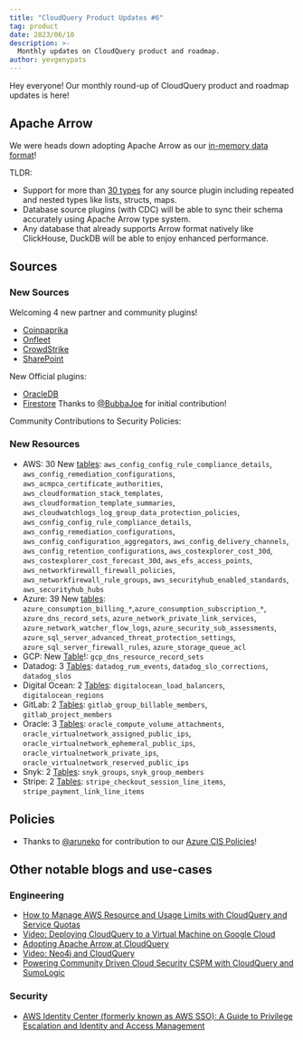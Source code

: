 ```yaml
---
title: "CloudQuery Product Updates #6"
tag: product
date: 2023/06/10
description: >-
  Monthly updates on CloudQuery product and roadmap.
author: yevgenypats
---
```



<BlogHeader/>

Hey everyone! Our monthly round-up of CloudQuery product and roadmap updates is here!

## Apache Arrow

We were heads down adopting Apache Arrow as our [in-memory data format](/blog/adopting-apache-arrow-at-cloudquery)!

TLDR:

- Support for more than [30 types](https://arrow.apache.org/docs/python/api/datatypes.html) for any source plugin including repeated and nested types like lists, structs, maps.
- Database source plugins (with CDC) will be able to sync their schema accurately using Apache Arrow type system.
- Any database that already supports Arrow format natively like ClickHouse, DuckDB will be able to enjoy enhanced performance.

## Sources

### New Sources

Welcoming 4 new partner and community plugins!

* [Coinpaprika](https://github.com/coinpaprika/cq-source-coinpaprika)
* [Onfleet](https://github.com/onfleet/cq-source-onfleet)
* [CrowdStrike](https://github.com/justmiles/cq-source-crowdstrike)
* [SharePoint](https://github.com/koltyakov/cq-source-sharepoint)

New Official plugins:

* [OracleDB](/docs/plugins/sources/oracledb/overview)
* [Firestore](/docs/plugins/sources/firestore/overview) Thanks to [@BubbaJoe](https://github.com/BubbaJoe) for initial contribution!

Community Contributions to Security Policies:

### New Resources

- AWS: 30 New [tables](/docs/plugins/sources/aws/tables): `aws_config_config_rule_compliance_details`, `aws_config_remediation_configurations`, `aws_acmpca_certificate_authorities`,
       `aws_cloudformation_stack_templates`, `aws_cloudformation_template_summaries`, `aws_cloudwatchlogs_log_group_data_protection_policies`,
       `aws_config_config_rule_compliance_details`, `aws_config_remediation_configurations`, `aws_config_configuration_aggregators`,
       `aws_config_delivery_channels`, `aws_config_retention_configurations`, `aws_costexplorer_cost_30d`, `aws_costexplorer_cost_forecast_30d`,
       `aws_efs_access_points`, `aws_networkfirewall_firewall_policies`, `aws_networkfirewall_rule_groups`, `aws_securityhub_enabled_standards`,
       `aws_securityhub_hubs`
- Azure: 39 New [tables](/docs/plugins/sources/azure/tables): `azure_consumption_billing_*`,`azure_consumption_subscription_*`,
  `azure_dns_record_sets`, `azure_network_private_link_services`, `azure_network_watcher_flow_logs`, `azure_security_sub_assessments`,
  `azure_sql_server_advanced_threat_protection_settings`, `azure_sql_server_firewall_rules`, `azure_storage_queue_acl`
- GCP: New [Table](/docs/plugins/sources/gcp/tables)!: `gcp_dns_resource_record_sets`
- Datadog: 3 [Tables](/docs/plugins/sources/datadog/tables): `datadog_rum_events`, `datadog_slo_corrections`, `datadog_slos`
- Digital Ocean: 2 [Tables](/docs/plugins/sources/digitalocean/tables): `digitalocean_load_balancers`, `digitalocean_regions`
- GitLab: 2 [Tables](/docs/plugins/sources/gitlab/tables): `gitlab_group_billable_members`, `gitlab_project_members`
- Oracle: 3 [Tables](/docs/plugins/sources/oracle/tables): `oracle_compute_volume_attachments`, `oracle_virtualnetwork_assigned_public_ips`,
  `oracle_virtualnetwork_ephemeral_public_ips`, `oracle_virtualnetwork_private_ips`, `oracle_virtualnetwork_reserved_public_ips`
- Snyk: 2 [Tables](/docs/plugins/sources/snyk/tables): `snyk_groups`, `snyk_group_members`
- Stripe: 2 [Tables](/docs/plugins/sources/stripe/tables): `stripe_checkout_session_line_items`, `stripe_payment_link_line_items`

## Policies

- Thanks to [@aruneko](https://github.com/aruneko) for contribution to our [Azure CIS Policies](https://github.com/cloudquery/cloudquery/pull/10928)!

## Other notable blogs and use-cases

### Engineering

- [How to Manage AWS Resource and Usage Limits with CloudQuery and Service Quotas](/how-to-guides/aws-resource-limits-and-service-quotas)
- [Video: Deploying CloudQuery to a Virtual Machine on Google Cloud](https://www.youtube.com/watch?v=rz4aU1IMF30)
- [Adopting Apache Arrow at CloudQuery](https://arrow.apache.org/blog/2023/05/04/adopting-apache-arrow-at-cloudquery/)
- [Video: Neo4j and CloudQuery](https://www.youtube.com/watch?v=o-thc4SVDFg)
- [Powering Community Driven Cloud Security CSPM with CloudQuery and SumoLogic](https://www.sumologic.com/blog/power-community-driven-cloud-security-cspm/)

### Security

- [AWS Identity Center (formerly known as AWS SSO): A Guide to Privilege Escalation and Identity and Access Management](/blog/aws-priv-esc-identity-center)

